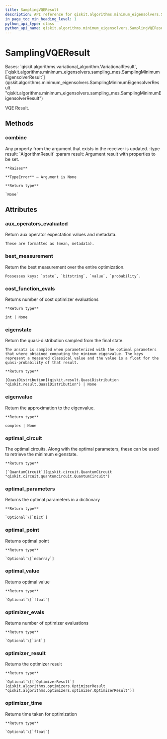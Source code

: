 ```yaml
---
title: SamplingVQEResult
description: API reference for qiskit.algorithms.minimum_eigensolvers.SamplingVQEResult
in_page_toc_min_heading_level: 1
python_api_type: class
python_api_name: qiskit.algorithms.minimum_eigensolvers.SamplingVQEResult
---
```


# SamplingVQEResult

<Class id="qiskit.algorithms.minimum_eigensolvers.SamplingVQEResult" isDedicatedPage={true} github="https://github.com/qiskit/qiskit/tree/stable/0.22/qiskit/algorithms/minimum_eigensolvers/sampling_vqe.py" signature="SamplingVQEResult" modifiers="class">
  Bases: `qiskit.algorithms.variational_algorithm.VariationalResult`, [`qiskit.algorithms.minimum_eigensolvers.sampling_mes.SamplingMinimumEigensolverResult`](qiskit.algorithms.minimum_eigensolvers.SamplingMinimumEigensolverResult "qiskit.algorithms.minimum_eigensolvers.sampling_mes.SamplingMinimumEigensolverResult")

  VQE Result.

  ## Methods

  ### combine

  <Function id="qiskit.algorithms.minimum_eigensolvers.SamplingVQEResult.combine" signature="SamplingVQEResult.combine(result)">
    Any property from the argument that exists in the receiver is updated. :type result: `AlgorithmResult` :param result: Argument result with properties to be set.

    **Raises**

    **TypeError** – Argument is None

    **Return type**

    `None`
  </Function>

  ## Attributes

  ### aux\_operators\_evaluated

  <Attribute id="qiskit.algorithms.minimum_eigensolvers.SamplingVQEResult.aux_operators_evaluated">
    Return aux operator expectation values and metadata.

    These are formatted as (mean, metadata).
  </Attribute>

  ### best\_measurement

  <Attribute id="qiskit.algorithms.minimum_eigensolvers.SamplingVQEResult.best_measurement">
    Return the best measurement over the entire optimization.

    Possesses keys: `state`, `bitstring`, `value`, `probability`.
  </Attribute>

  ### cost\_function\_evals

  <Attribute id="qiskit.algorithms.minimum_eigensolvers.SamplingVQEResult.cost_function_evals">
    Returns number of cost optimizer evaluations

    **Return type**

    int | None
  </Attribute>

  ### eigenstate

  <Attribute id="qiskit.algorithms.minimum_eigensolvers.SamplingVQEResult.eigenstate">
    Return the quasi-distribution sampled from the final state.

    The ansatz is sampled when parameterized with the optimal parameters that where obtained computing the minimum eigenvalue. The keys represent a measured classical value and the value is a float for the quasi-probability of that result.

    **Return type**

    [QuasiDistribution](qiskit.result.QuasiDistribution "qiskit.result.QuasiDistribution") | None
  </Attribute>

  ### eigenvalue

  <Attribute id="qiskit.algorithms.minimum_eigensolvers.SamplingVQEResult.eigenvalue">
    Return the approximation to the eigenvalue.

    **Return type**

    complex | None
  </Attribute>

  ### optimal\_circuit

  <Attribute id="qiskit.algorithms.minimum_eigensolvers.SamplingVQEResult.optimal_circuit">
    The optimal circuits. Along with the optimal parameters, these can be used to retrieve the minimum eigenstate.

    **Return type**

    [`QuantumCircuit`](qiskit.circuit.QuantumCircuit "qiskit.circuit.quantumcircuit.QuantumCircuit")
  </Attribute>

  ### optimal\_parameters

  <Attribute id="qiskit.algorithms.minimum_eigensolvers.SamplingVQEResult.optimal_parameters">
    Returns the optimal parameters in a dictionary

    **Return type**

    `Optional`\[`Dict`]
  </Attribute>

  ### optimal\_point

  <Attribute id="qiskit.algorithms.minimum_eigensolvers.SamplingVQEResult.optimal_point">
    Returns optimal point

    **Return type**

    `Optional`\[`ndarray`]
  </Attribute>

  ### optimal\_value

  <Attribute id="qiskit.algorithms.minimum_eigensolvers.SamplingVQEResult.optimal_value">
    Returns optimal value

    **Return type**

    `Optional`\[`float`]
  </Attribute>

  ### optimizer\_evals

  <Attribute id="qiskit.algorithms.minimum_eigensolvers.SamplingVQEResult.optimizer_evals">
    Returns number of optimizer evaluations

    **Return type**

    `Optional`\[`int`]
  </Attribute>

  ### optimizer\_result

  <Attribute id="qiskit.algorithms.minimum_eigensolvers.SamplingVQEResult.optimizer_result">
    Returns the optimizer result

    **Return type**

    `Optional`\[[`OptimizerResult`](qiskit.algorithms.optimizers.OptimizerResult "qiskit.algorithms.optimizers.optimizer.OptimizerResult")]
  </Attribute>

  ### optimizer\_time

  <Attribute id="qiskit.algorithms.minimum_eigensolvers.SamplingVQEResult.optimizer_time">
    Returns time taken for optimization

    **Return type**

    `Optional`\[`float`]
  </Attribute>
</Class>

